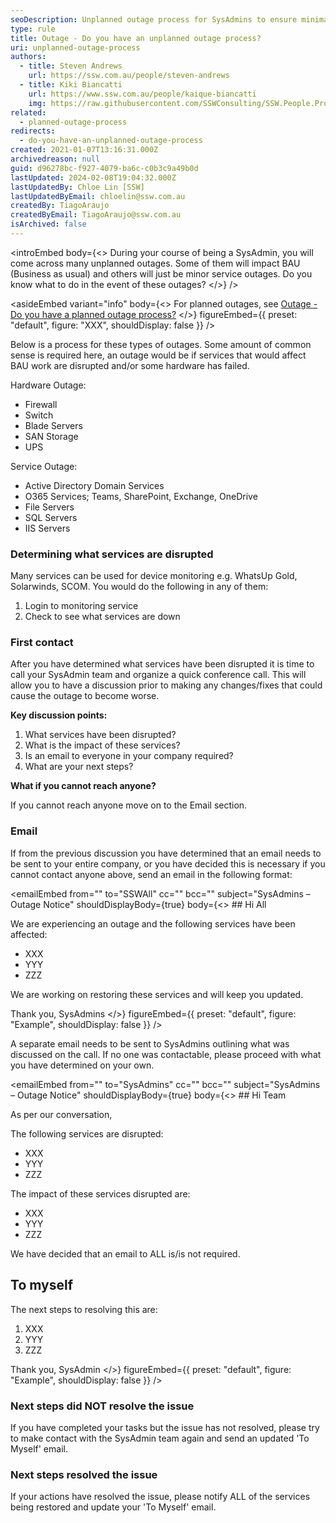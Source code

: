 ```yaml
---
seoDescription: Unplanned outage process for SysAdmins to ensure minimal disruption to business operations while resolving hardware and service outages.
type: rule
title: Outage - Do you have an unplanned outage process?
uri: unplanned-outage-process
authors:
  - title: Steven Andrews
    url: https://ssw.com.au/people/steven-andrews
  - title: Kiki Biancatti
    url: https://www.ssw.com.au/people/kaique-biancatti
    img: https://raw.githubusercontent.com/SSWConsulting/SSW.People.Profiles/main/Kaique-Biancatti/Images/Kaique-Biancatti-Square.jpg
related:
  - planned-outage-process
redirects:
  - do-you-have-an-unplanned-outage-process
created: 2021-01-07T13:16:31.000Z
archivedreason: null
guid: d96278bc-f927-4079-ba6c-c0b3c9a49b0d
lastUpdated: 2024-02-08T19:04:32.000Z
lastUpdatedBy: Chloe Lin [SSW]
lastUpdatedByEmail: chloelin@ssw.com.au
createdBy: TiagoAraujo
createdByEmail: TiagoAraujo@ssw.com.au
isArchived: false
---
```


<introEmbed
  body={<>
During your course of being a SysAdmin, you will come across many unplanned outages. Some of them will impact BAU (Business as usual) and others will just be minor service outages. Do you know what to do in the event of these outages?
  </>}
/>

<asideEmbed
  variant="info"
  body={<>
    For planned outages, see [Outage - Do you have a planned outage process?](/planned-outage-process)
  </>}
  figureEmbed={{
    preset: "default",
    figure: "XXX",
    shouldDisplay: false
  }}
/>


Below is a process for these types of outages. Some amount of common sense is required here, an outage would be if services that would affect BAU work are disrupted and/or some hardware has failed.

Hardware Outage:

- Firewall
- Switch
- Blade Servers
- SAN Storage
- UPS

Service Outage:

- Active Directory Domain Services
- O365 Services; Teams, SharePoint, Exchange, OneDrive
- File Servers
- SQL Servers
- IIS Servers

### Determining what services are disrupted

Many services can be used for device monitoring e.g. WhatsUp Gold, Solarwinds, SCOM. You would do the following in any of them:

1. Login to monitoring service
2. Check to see what services are down

### First contact

After you have determined what services have been disrupted it is time to call your SysAdmin team and organize a quick conference call. This will allow you to have a discussion prior to making any changes/fixes that could cause the outage to become worse.

**Key discussion points:**

1. What services have been disrupted?
2. What is the impact of these services?
3. Is an email to everyone in your company required?
4. What are your next steps?

**What if you cannot reach anyone?**

If you cannot reach anyone move on to the Email section.

### Email

If from the previous discussion you have determined that an email needs to be sent to your entire company, or you have decided this is necessary if you cannot contact anyone above, send an email in the following format:

<emailEmbed
  from=""
  to="SSWAll"
  cc=""
  bcc=""
  subject="SysAdmins – Outage Notice"
  shouldDisplayBody={true}
  body={<>
    ## Hi All

We are experiencing an outage and the following services have been affected:

- XXX
- YYY
- ZZZ

We are working on restoring these services and will keep you updated.

Thank you,
SysAdmins
  </>}
  figureEmbed={{
    preset: "default",
    figure: "Example",
    shouldDisplay: false
  }}
/>

A separate email needs to be sent to SysAdmins outlining what was discussed on the call. If no one was contactable, please proceed with what you have determined on your own.

<emailEmbed
  from=""
  to="SysAdmins"
  cc=""
  bcc=""
  subject="SysAdmins – Outage Notice"
  shouldDisplayBody={true}
  body={<>
    ## Hi Team

As per our conversation,

The following services are disrupted:

- XXX
- YYY
- ZZZ

The impact of these services disrupted are:

- XXX
- YYY
- ZZZ

We have decided that an email to ALL is/is not required.

## To myself

The next steps to resolving this are:

1. XXX
2. YYY
3. ZZZ

Thank you,
SysAdmin
  </>}
  figureEmbed={{
    preset: "default",
    figure: "Example",
    shouldDisplay: false
  }}
/>

### Next steps did NOT resolve the issue

If you have completed your tasks but the issue has not resolved, please try to make contact with the SysAdmin team again and send an updated 'To Myself' email.

### Next steps resolved the issue

If your actions have resolved the issue, please notify ALL of the services being restored and update your 'To Myself' email.
